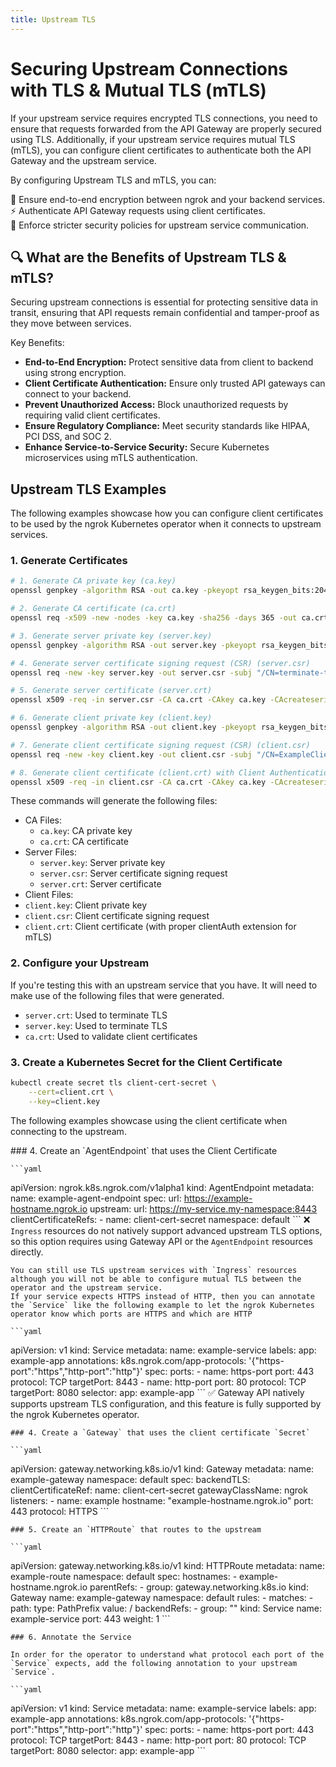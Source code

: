 ```yaml
---
title: Upstream TLS
---
```



# Securing Upstream Connections with TLS & Mutual TLS (mTLS)

If your upstream service requires encrypted TLS connections, you need to ensure that requests forwarded from the API Gateway are properly secured using TLS.
Additionally, if your upstream service requires mutual TLS (mTLS), you can configure client certificates to authenticate both the API Gateway and the upstream service.

By configuring Upstream TLS and mTLS, you can:

🔐 Ensure end-to-end encryption between ngrok and your backend services. <br />
⚡ Authenticate API Gateway requests using client certificates. <br />
🚀 Enforce stricter security policies for upstream service communication. <br />


## 🔍 What are the Benefits of Upstream TLS & mTLS?

Securing upstream connections is essential for protecting sensitive data in transit, ensuring that API requests remain confidential and tamper-proof as they move between services.

Key Benefits:

- **End-to-End Encryption:** Protect sensitive data from client to backend using strong encryption.
- **Client Certificate Authentication:** Ensure only trusted API gateways can connect to your backend.
- **Prevent Unauthorized Access:** Block unauthorized requests by requiring valid client certificates.
- **Ensure Regulatory Compliance:** Meet security standards like HIPAA, PCI DSS, and SOC 2.
- **Enhance Service-to-Service Security:** Secure Kubernetes microservices using mTLS authentication.

## Upstream TLS Examples

The following examples showcase how you can configure client certificates to be used by the ngrok Kubernetes operator when it connects to upstream services.

### 1. Generate Certificates

```bash
# 1. Generate CA private key (ca.key)
openssl genpkey -algorithm RSA -out ca.key -pkeyopt rsa_keygen_bits:2048

# 2. Generate CA certificate (ca.crt)
openssl req -x509 -new -nodes -key ca.key -sha256 -days 365 -out ca.crt -subj "/CN=ExampleCA"

# 3. Generate server private key (server.key)
openssl genpkey -algorithm RSA -out server.key -pkeyopt rsa_keygen_bits:2048

# 4. Generate server certificate signing request (CSR) (server.csr)
openssl req -new -key server.key -out server.csr -subj "/CN=terminate-tls-example.ngrok.app"

# 5. Generate server certificate (server.crt)
openssl x509 -req -in server.csr -CA ca.crt -CAkey ca.key -CAcreateserial -out server.crt -days 365 -sha256

# 6. Generate client private key (client.key)
openssl genpkey -algorithm RSA -out client.key -pkeyopt rsa_keygen_bits:2048

# 7. Generate client certificate signing request (CSR) (client.csr)
openssl req -new -key client.key -out client.csr -subj "/CN=ExampleClient"

# 8. Generate client certificate (client.crt) with Client Authentication
openssl x509 -req -in client.csr -CA ca.crt -CAkey ca.key -CAcreateserial -out client.crt -days 365 -sha256 -extfile <(printf "extendedKeyUsage = clientAuth")
```

These commands will generate the following files:
- CA Files:
	- `ca.key`: CA private key
	- `ca.crt`: CA certificate
- Server Files:
	- `server.key`: Server private key
	- `server.csr`: Server certificate signing request
	- `server.crt`: Server certificate
- Client Files:
- `client.key`: Client private key
- `client.csr`: Client certificate signing request
- `client.crt`: Client certificate (with proper clientAuth extension for mTLS)

### 2. Configure your Upstream

If you're testing this with an upstream service that you have. It will need to make use of the following files that were generated.
- `server.crt`: Used to terminate TLS
- `server.key`: Used to terminate TLS
- `ca.crt`: Used to validate client certificates

### 3. Create a Kubernetes Secret for the Client Certificate

```bash
kubectl create secret tls client-cert-secret \
	--cert=client.crt \
	--key=client.key
```

The following examples showcase using the client certificate when connecting to the upstream.

<Tabs groupId="kind" queryString="kind">
	<TabItem value="agent-endpoint" label="AgentEndpoint" default>
	### 4. Create an `AgentEndpoint` that uses the Client Certificate

	```yaml
  apiVersion: ngrok.k8s.ngrok.com/v1alpha1
  kind: AgentEndpoint
  metadata:
    name: example-agent-endpoint
  spec:
    url: https://example-hostname.ngrok.io
    upstream:
      url: https://my-service.my-namespace:8443
    clientCertificateRefs:
    - name: client-cert-secret
      namespace: default
	```
	</TabItem>
	<TabItem value="ingress" label="Ingress">
	❌ `Ingress` resources do not natively support advanced upstream TLS options, so this option requires using Gateway API or the `AgentEndpoint` resources directly.

	You can still use TLS upstream services with `Ingress` resources although you will not be able to configure mutual TLS between the operator and the upstream service.
	If your service expects HTTPS instead of HTTP, then you can annotate the `Service` like the following example to let the ngrok Kubernetes operator know which ports are HTTPS and which are HTTP

	```yaml
  apiVersion: v1
  kind: Service
  metadata:
    name: example-service
    labels:
      app: example-app
    annotations:
      k8s.ngrok.com/app-protocols: '{"https-port":"https","http-port":"http"}'
  spec:
    ports:
      - name: https-port
        port: 443
        protocol: TCP
        targetPort: 8443
      - name: http-port
        port: 80
        protocol: TCP
        targetPort: 8080
    selector:
      app: example-app
	```
	</TabItem>
	<TabItem value="gateway-api" label="Gateway API">
	✅ Gateway API natively supports upstream TLS configuration, and this feature is fully supported by the ngrok Kubernetes operator.

	### 4. Create a `Gateway` that uses the client certificate `Secret`

	```yaml
  apiVersion: gateway.networking.k8s.io/v1
  kind: Gateway
  metadata:
    name: example-gateway
    namespace: default
  spec:
    backendTLS:
      clientCertificateRef:
        name: client-cert-secret
    gatewayClassName: ngrok
    listeners:
      - name: example
        hostname: "example-hostname.ngrok.io"
        port: 443
        protocol: HTTPS
	```

	### 5. Create an `HTTPRoute` that routes to the upstream

	```yaml
  apiVersion: gateway.networking.k8s.io/v1
  kind: HTTPRoute
  metadata:
    name: example-route
    namespace: default
  spec:
    hostnames:
    - example-hostname.ngrok.io
    parentRefs:
    - group: gateway.networking.k8s.io
      kind: Gateway
      name: example-gateway
      namespace: default
    rules:
    - matches:
      - path:
          type: PathPrefix
          value: /
      backendRefs:
        - group: ""
          kind: Service
          name: example-service
          port: 443
          weight: 1
	```

	### 6. Annotate the Service

	In order for the operator to understand what protocol each port of the `Service` expects, add the following annotation to your upstream `Service`.

	```yaml
  apiVersion: v1
  kind: Service
  metadata:
    name: example-service
    labels:
      app: example-app
    annotations:
      k8s.ngrok.com/app-protocols: '{"https-port":"https","http-port":"http"}'
  spec:
    ports:
      - name: https-port
        port: 443
        protocol: TCP
        targetPort: 8443
      - name: http-port
        port: 80
        protocol: TCP
        targetPort: 8080
    selector:
      app: example-app
	```
	</TabItem>
</Tabs>
